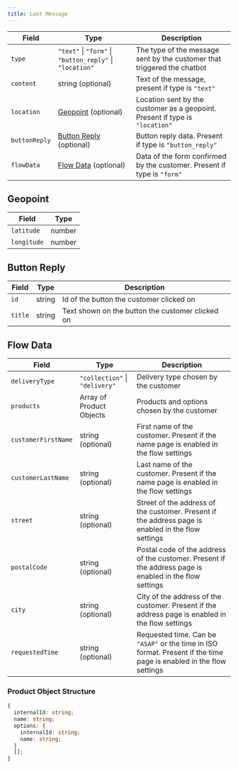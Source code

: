```yaml
---
title: Last Message
---
```


| Field         | Type                                                     | Description                                                                  |
| ------------- | -------------------------------------------------------- | ---------------------------------------------------------------------------- |
| `type`        | `"text"` \| `"form"` \| `"button_reply"` \| `"location"` | The type of the message sent by the customer that triggered the chatbot      |
| `content`     | string (optional)                                        | Text of the message, present if type is `"text"`                             |
| `location`    | [Geopoint](#geopoint) (optional)                         | Location sent by the customer as a geopoint. Present if type is `"location"` |
| `buttonReply` | [Button Reply](#button-reply) (optional)                 | Button reply data. Present if type is `"button_reply"`                       |
| `flowData`    | [Flow Data](#flow-data) (optional)                       | Data of the form confirmed by the customer. Present if type is `"form"`      |

## Geopoint

| Field       | Type   |
| ----------- | ------ |
| `latitude`  | number |
| `longitude` | number |

## Button Reply

| Field   | Type   | Description                                      |
| ------- | ------ | ------------------------------------------------ |
| `id`    | string | Id of the button the customer clicked on         |
| `title` | string | Text shown on the button the customer clicked on |

## Flow Data

| Field               | Type                           | Description                                                                                                         |
| ------------------- | ------------------------------ | ------------------------------------------------------------------------------------------------------------------- |
| `deliveryType`      | `"collection"` \| `"delivery"` | Delivery type chosen by the customer                                                                                |
| `products`          | Array of Product Objects       | Products and options chosen by the customer                                                                         |
| `customerFirstName` | string (optional)              | First name of the customer. Present if the name page is enabled in the flow settings                                |
| `customerLastName`  | string (optional)              | Last name of the customer. Present if the name page is enabled in the flow settings                                 |
| `street`            | string (optional)              | Street of the address of the customer. Present if the address page is enabled in the flow settings                  |
| `postalCode`        | string (optional)              | Postal code of the address of the customer. Present if the address page is enabled in the flow settings             |
| `city`              | string (optional)              | City of the address of the customer. Present if the address page is enabled in the flow settings                    |
| `requestedTime`     | string (optional)              | Requested time. Can be `"ASAP"` or the time in ISO format. Present if the time page is enabled in the flow settings |

### Product Object Structure

```typescript
{
  internalId: string;
  name: string;
  options: {
    internalId: string;
    name: string;
  }
  [];
}
```

